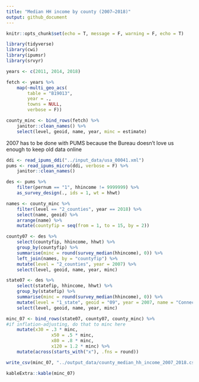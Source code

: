 ```yaml
---
title: "Median HH income by county (2007–2018)"
output: github_document
---
```


```r
knitr::opts_chunk$set(echo = T, message = F, warning = F, echo = T)
```
```r
library(tidyverse)
library(cwi)
library(ipumsr)
library(srvyr)
```

```r
years <- c(2011, 2014, 2018)

fetch <- years %>%
	map(~multi_geo_acs(
		table = "B19013",
		year = .,
		towns = NULL,
		verbose = F))

county_minc <- bind_rows(fetch) %>% 
	janitor::clean_names() %>%
	select(level, geoid, name, year, minc = estimate)
```

2007 has to be done with PUMS because the Bureau doesn't love us enough to keep old data online

```r
ddi <- read_ipums_ddi("../input_data/usa_00041.xml")
pums <- read_ipums_micro(ddi, verbose = F) %>% 
	janitor::clean_names()

des <- pums %>%
	filter(pernum == "1", hhincome != 9999999) %>% 
	as_survey_design(., ids = 1, wt = hhwt)

names <- county_minc %>% 
	filter(level == "2_counties", year == 2018) %>% 
	select(name, geoid) %>% 
	arrange(name) %>% 
	mutate(countyfip = seq(from = 1, to = 15, by = 2))

county07 <- des %>%
	select(countyfip, hhincome, hhwt) %>% 
	group_by(countyfip) %>% 
	summarise(minc = round(survey_median(hhincome), 0)) %>% 
	left_join(names, by = "countyfip") %>% 
	mutate(level = "2_counties", year = 2007) %>% 
	select(level, geoid, name, year, minc)

state07 <- des %>% 
	select(statefip, hhincome, hhwt) %>% 
	group_by(statefip) %>% 
	summarise(minc = round(survey_median(hhincome), 0)) %>%
	mutate(level = "1_state", geoid = "09", year = 2007, name = "Connecticut") %>% 
	select(level, geoid, name, year, minc)
```

```r
minc_07 <- bind_rows(state07, county07, county_minc) %>% 
#if inflation-adjusting, do that to minc here
	mutate(x30 = .3 * minc,
				 x50 = .5 * minc,
				 x80 = .8 * minc,
				 x120 = 1.2 * minc) %>% 
	mutate(across(starts_with("x"), .fns = round))

write_csv(minc_07, "../output_data/county_median_hh_income_2007_2018.csv")
```

```r
kableExtra::kable(minc_07)
```